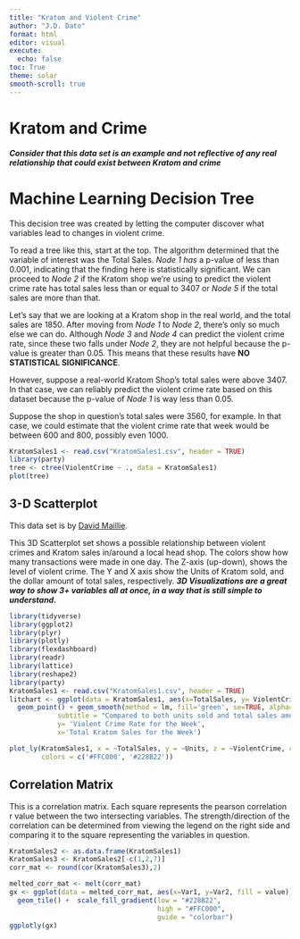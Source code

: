 ```yaml
---
title: "Kratom and Violent Crime"
author: "J.D. Dato"
format: html
editor: visual
execute: 
  echo: false
toc: True
theme: solar
smooth-scroll: true
---
```


# Kratom and Crime

***Consider that this data set is an example and not reflective of any real relationship that could exist between Kratom and crime***

# Machine Learning Decision Tree

This decision tree was created by letting the computer discover what variables lead to changes in violent crime.

To read a tree like this, start at the top. The algorithm determined that the variable of interest was the Total Sales. *Node 1 has* a p-value of less than 0.001, indicating that the finding here is statistically significant. We can proceed to *Node 2* if the Kratom shop we're using to predict the violent crime rate has total sales less than or equal to 3407 or *Node 5* if the total sales are more than that.

Let's say that we are looking at a Kratom shop in the real world, and the total sales are 1850. After moving from *Node 1* to *Node 2*, there's only so much else we can do. Although *Node 3* and *Node 4* can predict the violent crime rate, since these two falls under *Node 2*, they are not helpful because the p-value is greater than 0.05. This means that these results have **NO STATISTICAL SIGNIFICANCE**.

However, suppose a real-world Kratom Shop's total sales were above 3407. In that case, we can reliably predict the violent crime rate based on this dataset because the p-value of *Node 1* is way less than 0.05.

Suppose the shop in question's total sales were 3560, for example. In that case, we could estimate that the violent crime rate that week would be between 600 and 800, possibly even 1000.

```r
KratomSales1 <- read.csv("KratomSales1.csv", header = TRUE)
library(party)
tree <- ctree(ViolentCrime ~ ., data = KratomSales1)
plot(tree)
```

## 3-D Scatterplot

This data set is by [David Maillie](https://www.kaggle.com/datasets/dmaillie/2018-head-shop-kratom-sales-violentcrime-data).

This 3D Scatterplot set shows a possible relationship between violent crimes and Kratom sales in/around a local head shop. The colors show how many transactions were made in one day. The Z-axis (up-down), shows the level of violent crime. The Y and X axis show the Units of Kratom sold, and the dollar amount of total sales, respectively. ***3D Visualizations are a great way to show 3+ variables all at once, in a way that is still simple to understand.***

```r
library(tidyverse)
library(ggplot2)
library(plyr)
library(plotly)
library(flexdashboard)
library(readr)
library(lattice)
library(reshape2)
library(party)
KratomSales1 <- read.csv("KratomSales1.csv", header = TRUE)
litchart <- ggplot(data = KratomSales1, aes(x=TotalSales, y= ViolentCrime, color=Units)) +
  geom_point() + geom_smooth(method = lm, fill='green', se=TRUE, alpha=0.09) + labs(title='Kratom Sales Compared to Violent Crime', 
            subtitle = "Compared to both units sold and total sales amount",
            y= 'Violent Crime Rate for the Week',
            x='Total Kratom Sales for the Week') 


```

```r
plot_ly(KratomSales1, x = ~TotalSales, y = ~Units, z = ~ViolentCrime, color = ~Transactions,
        colors = c('#FFC000', '#228B22'))
```

## Correlation Matrix

This is a correlation matrix. Each square represents the pearson correlation r value between the two intersecting variables. The strength/direction of the correlation can be determined from viewing the legend on the right side and comparing it to the square representing the variables in question.

```r
KratomSales2 <- as.data.frame(KratomSales1)
KratomSales3 <- KratomSales2[-c(1,2,7)]
corr_mat <- round(cor(KratomSales3),2)

melted_corr_mat <- melt(corr_mat)
gx <- ggplot(data = melted_corr_mat, aes(x=Var1, y=Var2, fill = value))+
  geom_tile() +  scale_fill_gradient(low = "#228B22",
                                     high = "#FFC000",
                                     guide = "colorbar")
ggplotly(gx)
```
